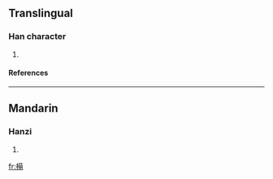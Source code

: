 ==Translingual==
===Han character===
{{Han char|rn=75|rad=木|as=12|sn=16|four=|canj=木廿日月 (DTAB)}}
# {{defn|Han|sort=木12}}
====References====
{{Han ref|kx=0553.250|dkj=15549|dj=0942.090|hdz=21288.080|uh=6A57|ud=27223}}

----
==Mandarin==
===Hanzi===
{{cmn-hanzi|pin=[[méng]] (meng2)|wg=meng<sup>2</sup>}}
# {{defn|Mandarin}}

[[fr:橗]]